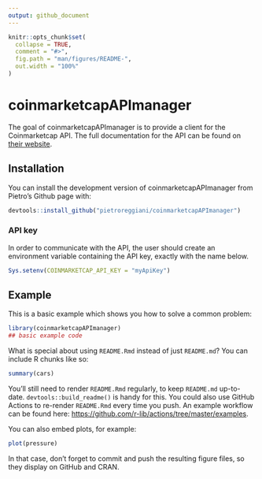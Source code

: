 ```yaml
---
output: github_document
---
```


<!-- README.md is generated from README.Rmd. Please edit that file -->

```r
knitr::opts_chunk$set(
  collapse = TRUE,
  comment = "#>",
  fig.path = "man/figures/README-",
  out.width = "100%"
)
```

# coinmarketcapAPImanager

<!-- badges: start -->
<!-- badges: end -->

The goal of coinmarketcapAPImanager is to provide a client for the Coinmarketcap API. The full documentation for the API can be found on [their website](https://coinmarketcap.com/api/documentation/v1/).

## Installation

You can install the development version of coinmarketcapAPImanager from Pietro's Github page with:

``` r
devtools::install_github("pietroreggiani/coinmarketcapAPImanager")
```

### API key
In order to communicate with the API, the user should create an environment variable containing the API key, exactly with the name below.

```r

Sys.setenv(COINMARKETCAP_API_KEY = "myApiKey")

```




## Example

This is a basic example which shows you how to solve a common problem:

```r
library(coinmarketcapAPImanager)
## basic example code
```

What is special about using `README.Rmd` instead of just `README.md`? You can include R chunks like so:

```r
summary(cars)
```

You'll still need to render `README.Rmd` regularly, to keep `README.md` up-to-date. `devtools::build_readme()` is handy for this. You could also use GitHub Actions to re-render `README.Rmd` every time you push. An example workflow can be found here: <https://github.com/r-lib/actions/tree/master/examples>.

You can also embed plots, for example:

```r
plot(pressure)
```

In that case, don't forget to commit and push the resulting figure files, so they display on GitHub and CRAN.
